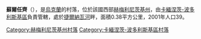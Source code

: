 {{coord|48|40|17|N|26|46|52|E|scale:100000|display=title}}

'''蘇爾任齊'''（{{lang-uk|Суржинці}}），是[[烏克蘭|烏克蘭]]的村落，位於該國西部[[赫梅利尼茨基州|赫梅利尼茨基州]]，由[[卡緬涅茨-波多利斯基區|卡緬涅茨-波多利斯基區]]負責管轄，處於[[捷爾納瓦河|捷爾納瓦河]]畔，面積0.38平方公里，2001年人口39。

{{DEFAULTSORT:Суржинці}}
[[Category:赫梅利尼茨基州村落|Category:赫梅利尼茨基州村落]]
[[Category:卡緬涅茨-波多利斯基區村落|Category:卡緬涅茨-波多利斯基區村落]]


{{Khmelnytskyi-geo-stub}}